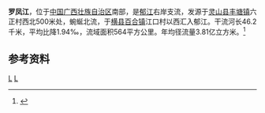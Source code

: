{{Infobox River
  | river_name      = 罗凤江
  | image_name      =
  | image_size      = 
  | caption         = 
  | origin          = [[广西壮族自治区|广西壮族自治区]][[灵山县|灵山县]][[丰塘镇|丰塘镇]]六正村
  | mouth           = 广西壮族自治区[[横县|横县]][[百合镇_(横县)|百合镇]]江口村[[郁江_(西江支流)|郁江]]{{coord|22|43|05|N|109|25|02|E}}
  | basin_countries = 广西灵山县、横县
  | length          = 46.2 km
  | elevation       = 
  | mouth_elevation = 
  | discharge       = 
  | watershed       = 564 km<sup>2</sup>
}}
'''罗凤江'''，位于[[中国|中国]][[广西壮族自治区|广西壮族自治区]]南部，是[[郁江_(西江支流)|郁江]]右岸支流，发源于[[灵山县|灵山县]][[丰塘镇|丰塘镇]]六正村西北500米处，蜿蜒北流，于[[横县|横县]][[百合镇_(横县)|百合镇]]江口村以西汇入郁江。干流河长46.2千米，平均比降1.94‰，流域面积564平方公里。年均径流量3.81亿立方米。<ref name="中国河湖大典">{{cite book zh |author=《[[中国河湖大典|中国河湖大典]]》编纂委员会 |title=《中国河湖大典·珠江卷》 |format=M |edition=1 |location=北京 |publisher=中国水利水电出版社 |date=2013年1月 |pages=166页 |id= ISBN 978-7-5170-0561-2}}</ref>
==参考资料==
{{reflist}}
[[Category:鬱江水系|L]]
[[Category:广西河流|L]]